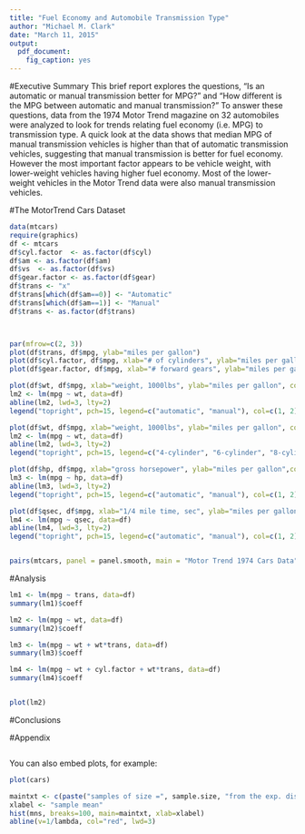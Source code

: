 ```yaml
---
title: "Fuel Economy and Automobile Transmission Type"
author: "Michael M. Clark"
date: "March 11, 2015"
output:
  pdf_document: 
    fig_caption: yes
---
```


#Executive Summary
This brief report explores the questions, "Is an automatic or manual transmission better for MPG?" and "How different is the MPG between automatic and manual transmission?" To answer these questions, data from the 1974 Motor Trend magazine on 32 automobiles were analyzed to look for trends relating fuel economy (i.e. MPG) to transmission type. A quick look at the data shows that median MPG of manual transmission vehicles is higher than that of automatic transmission vehicles, suggesting that manual transmission is better for fuel economy. However the most important factor appears to be vehicle weight, with lower-weight vehicles having higher fuel economy. Most of the lower-weight vehicles in the Motor Trend data were also manual transmission vehicles.

#The MotorTrend Cars Dataset
```r
data(mtcars)
require(graphics)
df <- mtcars
df$cyl.factor  <- as.factor(df$cyl)
df$am <- as.factor(df$am)
df$vs  <- as.factor(df$vs)
df$gear.factor <- as.factor(df$gear)
df$trans <- "x"
df$trans[which(df$am==0)] <- "Automatic"
df$trans[which(df$am==1)] <- "Manual"
df$trans <- as.factor(df$trans)



par(mfrow=c(2, 3))
plot(df$trans, df$mpg, ylab="miles per gallon")
plot(df$cyl.factor, df$mpg, xlab="# of cylinders", ylab="miles per gallon")
plot(df$gear.factor, df$mpg, xlab="# forward gears", ylab="miles per gallon")

plot(df$wt, df$mpg, xlab="weight, 1000lbs", ylab="miles per gallon", col=mtcars$am+1, pch=15)
lm2 <- lm(mpg ~ wt, data=df)
abline(lm2, lwd=3, lty=2)
legend("topright", pch=15, legend=c("automatic", "manual"), col=c(1, 2))

plot(df$wt, df$mpg, xlab="weight, 1000lbs", ylab="miles per gallon", col=mtcars$cyl/2, pch=15)
lm2 <- lm(mpg ~ wt, data=df)
abline(lm2, lwd=3, lty=2)
legend("topright", pch=15, legend=c("4-cylinder", "6-cylinder", "8-cylinder"), col=c(2, 3, 4))

plot(df$hp, df$mpg, xlab="gross horsepower", ylab="miles per gallon",col=mtcars$am+1, pch=15)
lm3 <- lm(mpg ~ hp, data=df)
abline(lm3, lwd=3, lty=2)
legend("topright", pch=15, legend=c("automatic", "manual"), col=c(1, 2))

plot(df$qsec, df$mpg, xlab="1/4 mile time, sec", ylab="miles per gallon",col=mtcars$am+1, pch=15)
lm4 <- lm(mpg ~ qsec, data=df)
abline(lm4, lwd=3, lty=2)
legend("topright", pch=15, legend=c("automatic", "manual"), col=c(1, 2))


pairs(mtcars, panel = panel.smooth, main = "Motor Trend 1974 Cars Data")

```



#Analysis

```r
lm1 <- lm(mpg ~ trans, data=df)
summary(lm1)$coeff

lm2 <- lm(mpg ~ wt, data=df)
summary(lm2)$coeff

lm3 <- lm(mpg ~ wt + wt*trans, data=df)
summary(lm3)$coeff

lm4 <- lm(mpg ~ wt + cyl.factor + wt*trans, data=df)
summary(lm4)$coeff


plot(lm2)

```

#Conclusions


#Appendix



```r

```

You can also embed plots, for example:

```r
plot(cars)
```

```r
maintxt <- c(paste("samples of size =", sample.size, "from the exp. dist."), paste("lambda = ", format(lambda, digits=2), ", theoretical mean = ", format(1/lambda, digits=2)))
xlabel <- "sample mean"
hist(mns, breaks=100, main=maintxt, xlab=xlabel)
abline(v=1/lambda, col="red", lwd=3)
```
